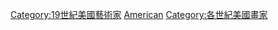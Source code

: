 {{Commons category|19th-century painters from the United States}}
{{Portal|美國|藝術|人物}}
{{category pair|18世纪美国画家|20世紀美國畫家}}

[[Category:19世紀美國藝術家|Category:19世紀美國藝術家]]
[[Category:19世紀畫家|American]]
[[Category:各世紀美國畫家|Category:各世紀美國畫家]]
